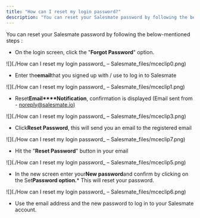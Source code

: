 ```yaml
---
title: "How can I reset my login password?"
description: "You can reset your Salesmate password by following the below-mentioned steps :"
---
```


You can reset your Salesmate password by following the below-mentioned steps :


*   On the login screen, click the "**Forgot Password**" option.

![](./How can I reset my login password_ – Salesmate_files/mceclip0.png)


*   Enter the**email**that you signed up with / use to log in to Salesmate

![](./How can I reset my login password_ – Salesmate_files/mceclip1.png)


*   Reset**Email****Notification**, confirmation is displayed (Email sent from - [noreply@salesmate.io)](mailto:noreply@salesmate.io\))

![](./How can I reset my login password_ – Salesmate_files/mceclip3.png)


*   Click**Reset Password**, this will send you an email to the registered email

![](./How can I reset my login password_ – Salesmate_files/mceclip7.png)


*   Hit the "**Reset Password**" button in your email

![](./How can I reset my login password_ – Salesmate_files/mceclip5.png)


*   In the new screen enter your**New password**and confirm by clicking on the Set**Password option.***   This will reset your password.

![](./How can I reset my login password_ – Salesmate_files/mceclip6.png)


*   Use the email address and the new password to log in to your Salesmate account.
